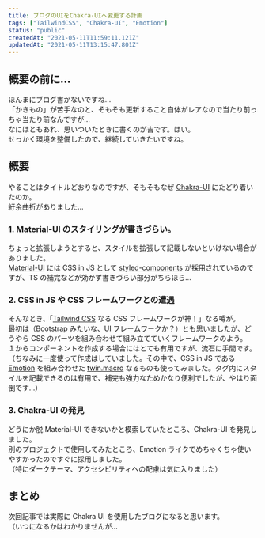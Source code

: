 ```yaml
---
title: ブログのUIをChakra-UIへ変更する計画
tags: ["TailwindCSS", "Chakra-UI", "Emotion"]
status: "public"
createdAt: "2021-05-11T11:59:11.121Z"
updatedAt: "2021-05-11T13:15:47.801Z"
---
```


## 概要の前に…

ほんまにブログ書かないですね…  
「かきもの」が苦手なのと、そもそも更新すること自体がレアなので当たり前っちゃ当たり前なんですが…  
なにはともあれ、思いついたときに書くのが吉です。はい。  
せっかく環境を整備したので、継続していきたいですね。

## 概要

やることはタイトルどおりなのですが、そもそもなぜ [Chakra-UI](https://chakra-ui.com/) にたどり着いたのか。  
紆余曲折がありました…

### 1. Material-UI のスタイリングが書きづらい。

ちょっと拡張しようとすると、スタイルを拡張して記載しないといけない場合がありました。  
[Material-UI](https://material-ui.com/) には CSS in JS として [styled-components](https://styled-components.com/) が採用されているのですが、TS の補完などが効かず書きづらい部分がちらほら…

### 2. CSS in JS や CSS フレームワークとの遭遇

そんなとき、「[Tailwind CSS](https://tailwindcss.com/) なる CSS フレームワークが神！」なる噂が。  
最初は（Bootstrap みたいな、UI フレームワークか？）とも思いましたが、どうやら CSS のパーツを組み合わせて組み立てていくフレームワークのよう。  
１からコンポーネントを作成する場合にはとても有用ですが、流石に手間です。  
（ちなみに一度使って作成はしていました。その中で、CSS in JS である [Emotion](https://emotion.sh/docs/introduction) を組み合わせた [twin.macro](https://github.com/ben-rogerson/twin.macro) なるものも使ってみました。タグ内にスタイルを記載できるのは有用で、補完も強力なためかなり便利でしたが、やはり面倒です…）

### 3. Chakra-UI の発見

どうにか脱 Material-UI できないかと模索していたところ、Chakra-UI を発見しました。  
別のプロジェクトで使用してみたところ、Emotion ライクでめちゃくちゃ使いやすかったのですぐに採用しました。  
（特にダークテーマ、アクセシビリティへの配慮は気に入りました）

## まとめ

次回記事では実際に Chakra UI を使用したブログになると思います。  
（いつになるかはわかりませんが…
